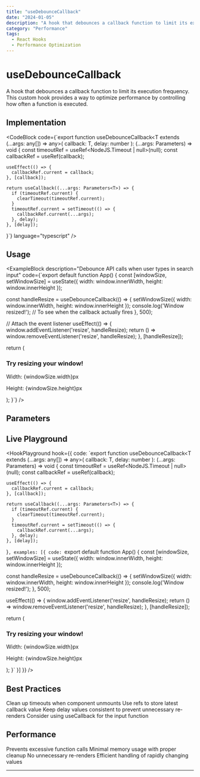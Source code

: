```yaml
---
title: "useDebounceCallback"
date: "2024-01-05"
description: "A hook that debounces a callback function to limit its execution frequency"
category: "Performance"
tags:
  - React Hooks
  - Performance Optimization
---
```


# useDebounceCallback

A hook that debounces a callback function to limit its execution frequency. This custom hook provides a way to optimize performance by controlling how often a function is executed.

## Implementation

<CodeBlock
  code={`export function useDebounceCallback<T extends (...args: any[]) => any>(
    callback: T,
    delay: number
  ): (...args: Parameters<T>) => void {
    const timeoutRef = useRef<NodeJS.Timeout | null>(null);
    const callbackRef = useRef(callback);

    useEffect(() => {
      callbackRef.current = callback;
    }, [callback]);

    return useCallback((...args: Parameters<T>) => {
      if (timeoutRef.current) {
        clearTimeout(timeoutRef.current);
      }
      timeoutRef.current = setTimeout(() => {
        callbackRef.current(...args);
      }, delay);
    }, [delay]);

}`}
language="typescript"
/>

## Usage

<ExampleBlock
  description="Debounce API calls when user types in search input"
  code={`export default function App() {
  const [windowSize, setWindowSize] = useState({
    width: window.innerWidth,
    height: window.innerHeight
  });

const handleResize = useDebounceCallback(() => {
setWindowSize({
width: window.innerWidth,
height: window.innerHeight
});
console.log('Window resized!'); // To see when the callback actually fires
}, 500);

// Attach the event listener
useEffect(() => {
window.addEventListener('resize', handleResize);
return () => window.removeEventListener('resize', handleResize);
}, [handleResize]);

return (
<div>
<h3>Try resizing your window!</h3>
<p>Width: {windowSize.width}px</p>
<p>Height: {windowSize.height}px</p>
</div>
);
}`}
/>

## Parameters

<ParameterList>
  <Parameter name="callback" type="T extends (...args: any[]) => any" required description="The function to debounce" />
  <Parameter name="delay" type="number" required description="The delay in milliseconds before executing the callback" />
</ParameterList>

## Live Playground

<HookPlayground hook={{
  code: `export function useDebounceCallback<T extends (...args: any[]) => any>(
    callback: T,
    delay: number
  ): (...args: Parameters<T>) => void {
    const timeoutRef = useRef<NodeJS.Timeout | null>(null);
    const callbackRef = useRef(callback);

    useEffect(() => {
      callbackRef.current = callback;
    }, [callback]);

    return useCallback((...args: Parameters<T>) => {
      if (timeoutRef.current) {
        clearTimeout(timeoutRef.current);
      }
      timeoutRef.current = setTimeout(() => {
        callbackRef.current(...args);
      }, delay);
    }, [delay]);

}`,
  examples: [{
    code: `export default function App() {
const [windowSize, setWindowSize] = useState({
width: window.innerWidth,
height: window.innerHeight
});

const handleResize = useDebounceCallback(() => {
setWindowSize({
width: window.innerWidth,
height: window.innerHeight
});
console.log('Window resized!');
}, 500);

useEffect(() => {
window.addEventListener('resize', handleResize);
return () => window.removeEventListener('resize', handleResize);
}, [handleResize]);

return (
<div>
<h3>Try resizing your window!</h3>
<p>Width: {windowSize.width}px</p>
<p>Height: {windowSize.height}px</p>
</div>
);
}`
}]
}} />

## Best Practices

<BestPractices>
  <BestPracticeItem>Clean up timeouts when component unmounts</BestPracticeItem>
  <BestPracticeItem>Use refs to store latest callback value</BestPracticeItem>
  <BestPracticeItem>Keep delay values consistent to prevent unnecessary re-renders</BestPracticeItem>
  <BestPracticeItem>Consider using useCallback for the input function</BestPracticeItem>
</BestPractices>

## Performance

<Performance>
  <PerformanceItem>Prevents excessive function calls</PerformanceItem>
  <PerformanceItem>Minimal memory usage with proper cleanup</PerformanceItem>
  <PerformanceItem>No unnecessary re-renders</PerformanceItem>
  <PerformanceItem>Efficient handling of rapidly changing values</PerformanceItem>
</Performance>

---
